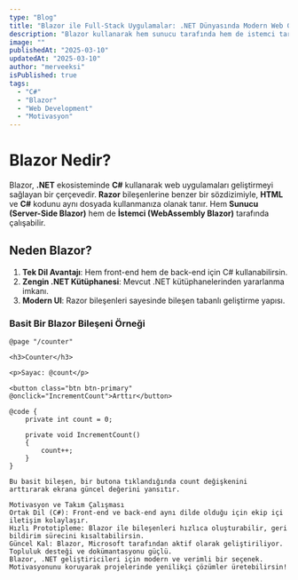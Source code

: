 ```yaml
---
type: "Blog"
title: "Blazor ile Full-Stack Uygulamalar: .NET Dünyasında Modern Web Geliştirme"
description: "Blazor kullanarak hem sunucu tarafında hem de istemci tarafında C# kodu çalıştırma ve modern web projeleri geliştirme rehberi."
image: ""
publishedAt: "2025-03-10"
updatedAt: "2025-03-10"
author: "merveeksi"
isPublished: true
tags:
  - "C#"
  - "Blazor"
  - "Web Development"
  - "Motivasyon"
---
```


# Blazor Nedir?

Blazor, **.NET** ekosisteminde **C#** kullanarak web uygulamaları geliştirmeyi sağlayan bir çerçevedir. **Razor** bileşenlerine benzer bir sözdizimiyle, **HTML** ve **C#** kodunu aynı dosyada kullanmanıza olanak tanır. Hem **Sunucu (Server-Side Blazor)** hem de **İstemci (WebAssembly Blazor)** tarafında çalışabilir.

## Neden Blazor?

1. **Tek Dil Avantajı**: Hem front-end hem de back-end için C# kullanabilirsin.  
2. **Zengin .NET Kütüphanesi**: Mevcut .NET kütüphanelerinden yararlanma imkanı.  
3. **Modern UI**: Razor bileşenleri sayesinde bileşen tabanlı geliştirme yapısı.

### Basit Bir Blazor Bileşeni Örneği

```razor
@page "/counter"

<h3>Counter</h3>

<p>Sayac: @count</p>

<button class="btn btn-primary" @onclick="IncrementCount">Arttır</button>

@code {
    private int count = 0;

    private void IncrementCount()
    {
        count++;
    }
}

Bu basit bileşen, bir butona tıklandığında count değişkenini arttırarak ekrana güncel değerini yansıtır.

Motivasyon ve Takım Çalışması
Ortak Dil (C#): Front-end ve back-end aynı dilde olduğu için ekip içi iletişim kolaylaşır.
Hızlı Prototipleme: Blazor ile bileşenleri hızlıca oluşturabilir, geri bildirim sürecini kısaltabilirsin.
Güncel Kal: Blazor, Microsoft tarafından aktif olarak geliştiriliyor. Topluluk desteği ve dokümantasyonu güçlü.
Blazor, .NET geliştiricileri için modern ve verimli bir seçenek. Motivasyonunu koruyarak projelerinde yenilikçi çözümler üretebilirsin!